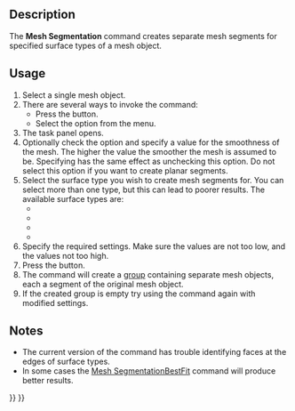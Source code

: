 <languages/>

{{Docnav
|[[Mesh_RemoveCompByHand|RemoveCompByHand]]
|[[Mesh_SegmentationBestFit|SegmentationBestFit]]
|[[Mesh_Workbench|Mesh]]
|IconL=Mesh_RemoveCompByHand.svg
|IconR=Mesh_SegmentationBestFit.svg
|IconC=Workbench_Mesh.svg
}}

{{GuiCommand
|Name=Mesh Segmentation
|MenuLocation=Meshes → Create mesh segments...
|Workbenches=[[Mesh_Workbench|Mesh]]
|SeeAlso=[[Mesh_SegmentationBestFit|Mesh SegmentationBestFit]]
}}

==Description==

The '''Mesh Segmentation''' command creates separate mesh segments for specified surface types of a mesh object.

==Usage==

# Select a single mesh object.
# There are several ways to invoke the command:
#* Press the {{Button|[[Image:Mesh_Segmentation.svg|16px]] [[Mesh_Segmentation|Create mesh segments...]]}} button.
#* Select the {{MenuCommand|Meshes → [[Image:Mesh_Segmentation.svg|16px]] Create mesh segments...}} option from the menu.
# The {{MenuCommand|Mesh segmentation}} task panel opens.
# Optionally check the {{MenuCommand|Smooth mesh}} option and specify a value for the smoothness of the mesh. The higher the value the smoother the mesh is assumed to be. Specifying {{Value|0}} has the same effect as unchecking this option. Do not select this option if you want to create planar segments.
# Select the surface type you wish to create mesh segments for. You can select more than one type, but this can lead to poorer results. The available surface types are:
#* {{MenuCommand|Plane}}
#* {{MenuCommand|Cylinder}}
#* {{MenuCommand|Sphere}}
#* {{MenuCommand|Freeform}}
# Specify the required settings. Make sure the {{MenuCommand|Tolerance}} values are not too low, and the {{MenuCommand|Minimum number of faces}} values not too high.
# Press the {{Button|OK}} button.
# The command will create a [[Std_Group|group]] containing separate mesh objects, each a segment of the original mesh object.
# If the created group is empty try using the command again with modified settings.

==Notes==

* The current version of the command has trouble identifying faces at the edges of surface types.
* In some cases the [[Mesh_SegmentationBestFit|Mesh SegmentationBestFit]] command will produce better results.


{{Docnav
|[[Mesh_RemoveCompByHand|RemoveCompByHand]]
|[[Mesh_SegmentationBestFit|SegmentationBestFit]]
|[[Mesh_Workbench|Mesh]]
|IconL=Mesh_RemoveCompByHand.svg
|IconR=Mesh_SegmentationBestFit.svg
|IconC=Workbench_Mesh.svg
}}

{{Mesh Tools navi{{#translation:}}}}
{{Userdocnavi{{#translation:}}}}
{{clear}}